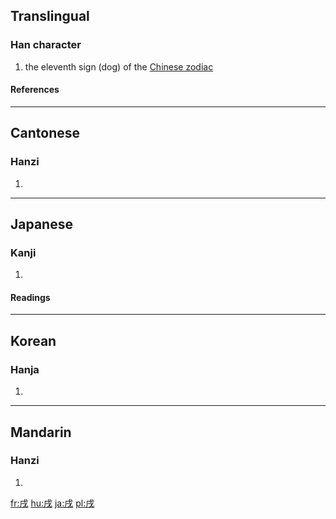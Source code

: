 ==Translingual==
===Han character===
{{Han char|rn=62|rad=戈|as=02|sn=6|four=5320<sub>0</sub>|canj=戈竹一 (IHM)}}
# the eleventh sign (dog) of the [[Wikipedia:Chinese zodiac|Chinese zodiac]]
====References====
{{Han ref|kx=0411.040|dkj=11535|dj=0752.080|hdz=21398.010|uh=620C|ud=25100|bh=A6A6|bd=42662}}
----
==Cantonese==
===Hanzi===
{{yue-hanzi|jyut=|y=seut1}}
# {{defn|Cantonese}}
----
==Japanese==
===Kanji===
{{ja-kanji|grade=|rs=戈02}}
# {{defn|Japanese}} 
====Readings====
{{ja-readings|on=[[じゅつ]] (jutsu)|kun=[[いぬ]] (inu)}}
----
==Korean==
===Hanja===
{{ko-hanja|hangeul=술|eumhun=|rv=sul|mr=sul|y=swul}}
# {{defn|Korean}}
----
==Mandarin==
===Hanzi===
{{cmn-hanzi|pin=[[xū]] (xu1)|wg=hsü<sup>1</sup>}}
# {{defn|Mandarin}}

[[fr:戌]]
[[hu:戌]]
[[ja:戌]]
[[pl:戌]]